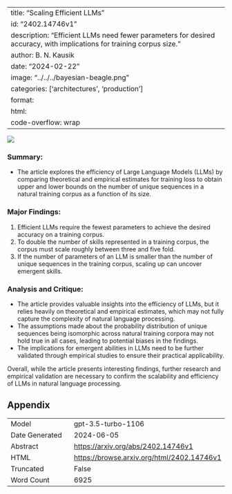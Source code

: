 
---
title: "Scaling Efficient LLMs"
id: "2402.14746v1"
description: "Efficient LLMs need fewer parameters for desired accuracy, with implications for training corpus size."
author: B. N. Kausik
date: "2024-02-22"
image: "../../../bayesian-beagle.png"
categories: ['architectures', 'production']
format:
  html:
    code-overflow: wrap
---

![](../../../bayesian-beagle.png)

### **Summary:**
- The article explores the efficiency of Large Language Models (LLMs) by comparing theoretical and empirical estimates for training loss to obtain upper and lower bounds on the number of unique sequences in a natural training corpus as a function of its size.

### **Major Findings:**
1. Efficient LLMs require the fewest parameters to achieve the desired accuracy on a training corpus.
2. To double the number of skills represented in a training corpus, the corpus must scale roughly between three and five fold.
3. If the number of parameters of an LLM is smaller than the number of unique sequences in the training corpus, scaling up can uncover emergent skills.

### **Analysis and Critique:**
- The article provides valuable insights into the efficiency of LLMs, but it relies heavily on theoretical and empirical estimates, which may not fully capture the complexity of natural language processing.
- The assumptions made about the probability distribution of unique sequences being isomorphic across natural training corpora may not hold true in all cases, leading to potential biases in the findings.
- The implications for emergent abilities in LLMs need to be further validated through empirical studies to ensure their practical applicability.

Overall, while the article presents interesting findings, further research and empirical validation are necessary to confirm the scalability and efficiency of LLMs in natural language processing.

## Appendix

|          |          |
|----------|----------|
| Model     | gpt-3.5-turbo-1106       |
| Date Generated     | 2024-06-05       |
| Abstract | [https://arxiv.org/abs/2402.14746v1](https://arxiv.org/abs/2402.14746v1)        |
| HTML     | [https://browse.arxiv.org/html/2402.14746v1](https://browse.arxiv.org/html/2402.14746v1)       |
| Truncated       | False       |
| Word Count       | 6925       |